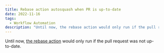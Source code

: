 ```yaml
---
title: Rebase action autosquash when PR is up-to-date
date: 2022-11-16
tags:
  - Workflow Automation
description: "Until now, the rebase action would only run if the pull request was not up-to-date."
---
```


Until now, [the rebase action](https://docs.mergify.com/actions/rebase/) would only run if the pull request was not up-to-date.
